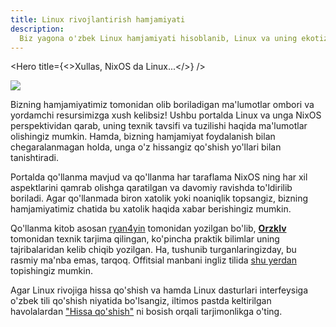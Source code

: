 ```yaml
---
title: Linux rivojlantirish hamjamiyati
description:
  Biz yagona o'zbek Linux hamjamiyati hisoblanib, Linux va uning ekotizimidan foydalanish bilan chegaralanmagan holda unga o'z hissamizni qo'shishda ham ishtirok etamiz.
---
```




<Hero
  title={<>Xullas, NixOS da Linux...</>}
/>

![](./learn/images/cover-projects.jpg)

Bizning hamjamiyatimiz tomonidan olib boriladigan ma'lumotlar ombori va yordamchi resursimizga xush kelibsiz! Ushbu portalda Linux va unga NixOS perspektividan qarab, uning texnik tavsifi  va tuzilishi haqida ma'lumotlar olishingiz mumkin. Hamda, bizning hamjamiyat foydalanish bilan chegaralanmagan holda, unga o'z hissangiz qo'shish yo'llari bilan tanishtiradi.

Portalda qo'llanma mavjud va qo'llanma har taraflama NixOS ning har xil aspektlarini qamrab olishga qaratilgan va davomiy ravishda to'ldirilib boriladi. Agar qo'llanmada  biron xatolik yoki noaniqlik topsangiz, bizning hamjamiyatimiz chatida bu xatolik haqida xabar berishingiz mumkin.

Qo'llanma kitob asosan [ryan4yin](https://github.com/ryan4yin) tomonidan yozilgan bo'lib, [**Orzklv**](https://orzklv.uz/uz) tomonidan texnik tarjima qilingan, ko'pincha praktik bilimlar uning tajribalaridan kelib chiqib yozilgan. Ha, tushunib turganlaringizday, bu rasmiy ma'nba emas, tarqoq. Offitsial manbani ingliz tilida [shu yerdan](https://nixos-and-flakes.thiscute.world/preface) topishingiz mumkin.

Agar Linux rivojiga hissa qo'shish va hamda Linux dasturlari interfeysiga o'zbek tili qo'shish niyatida bo'lsangiz, iltimos pastda keltirilgan havolalardan ["Hissa qo'shish"](/l10n) ni bosish orqali tarjimonlikga o'ting.

<Cards>
  <Card title="So'zboshi" href="/learn" />
  <Card title="Foydali havolalar" href="/links" />
  <Card title="Hissa qo'shish" href="/l10n" />
</Cards>
